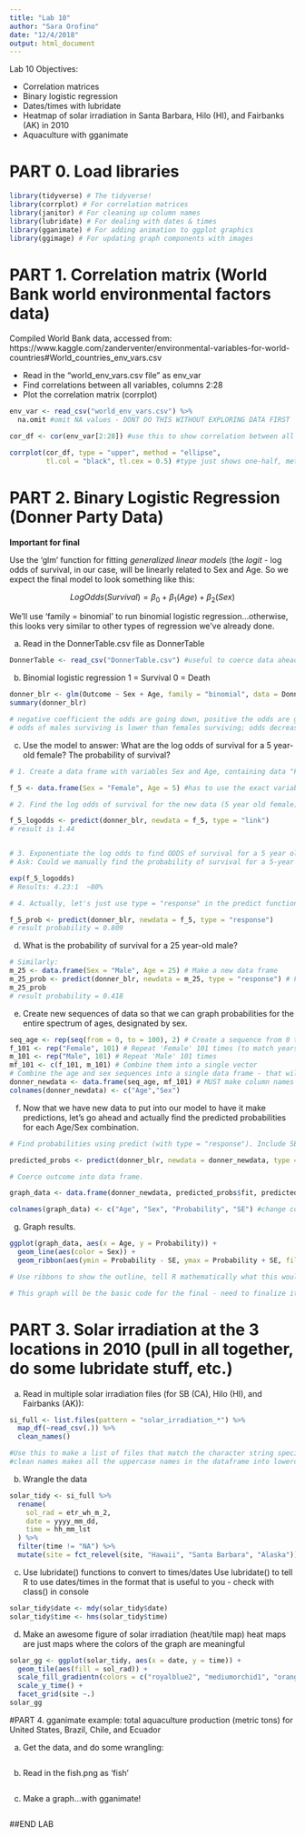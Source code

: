 ```yaml
---
title: "Lab 10"
author: "Sara Orofino"
date: "12/4/2018"
output: html_document
---
```


Lab 10 Objectives:

- Correlation matrices
- Binary logistic regression
- Dates/times with lubridate
- Heatmap of solar irradiation in Santa Barbara, Hilo (HI), and Fairbanks (AK) in 2010
- Aquaculture with gganimate

# PART 0. Load libraries
```r
library(tidyverse) # The tidyverse!
library(corrplot) # For correlation matrices
library(janitor) # For cleaning up column names
library(lubridate) # For dealing with dates & times
library(gganimate) # For adding animation to ggplot graphics
library(ggimage) # For updating graph components with images
```

# PART 1. Correlation matrix (World Bank world environmental factors data)

Compiled World Bank data, accessed from: https://www.kaggle.com/zanderventer/environmental-variables-for-world-countries#World_countries_env_vars.csv

- Read in the "world_env_vars.csv file" as env_var
- Find correlations between all variables, columns 2:28
- Plot the correlation matrix (corrplot)

```r

env_var <- read_csv("world_env_vars.csv") %>% 
  na.omit #omit NA values - DONT DO THIS WITHOUT EXPLORING DATA FIRST

cor_df <- cor(env_var[2:28]) #use this to show correlation between all variables in column 2-28

corrplot(cor_df, type = "upper", method = "ellipse",
         tl.col = "black", tl.cex = 0.5) #type just shows one-half, method shows shapes, tl is for color and size of text 
```

# PART 2. Binary Logistic Regression (Donner Party Data)
**Important for final**

Use the 'glm' function for fitting *generalized linear models* (the *logit* - log odds of survival, in our case, will be linearly related to Sex and Age. So we expect the final model to look something like this: 

$$Log Odds (Survival) = \beta_0 + \beta_1(Age) + \beta_2(Sex)$$

We'll use 'family = binomial' to run binomial logistic regression...otherwise, this looks very similar to other types of regression we've already done. 

a. Read in the DonnerTable.csv file as DonnerTable

```r

DonnerTable <- read_csv("DonnerTable.csv") #useful to coerce data ahead of time and have a column for outcomes that has the binary decision 0 = death, survival = 1
```

b. Binomial logistic regression
1 = Survival
0 = Death 
```r

donner_blr <- glm(Outcome ~ Sex + Age, family = "binomial", data = DonnerTable)
summary(donner_blr)

# negative coefficient the odds are going down, positive the odds are going up compared to the reference level 
# odds of males surviving is lower than females surviving; odds decrease with each 1 yr increase in age  


```

c. Use the model to answer: What are the log odds of survival for a 5 year-old female? The probability of survival?

```r
# 1. Create a data frame with variables Sex and Age, containing data "Female" and 5, respectively:

f_5 <- data.frame(Sex = "Female", Age = 5) #has to use the exact variables in original dataframe

# 2. Find the log odds of survival for the new data (5 year old female) using predict() function with type = "link":

f_5_logodds <- predict(donner_blr, newdata = f_5, type = "link")
# result is 1.44 


# 3. Exponentiate the log odds to find ODDS of survival for a 5 year old female:
# Ask: Could we manually find the probability of survival for a 5-year old female? recall: p/(1-p) = ODDS

exp(f_5_logodds)
# Results: 4.23:1  ~80%

# 4. Actually, let's just use type = "response" in the predict function, which converts to a probability for us:

f_5_prob <- predict(donner_blr, newdata = f_5, type = "response")
# result probability = 0.809

```

d. What is the probability of survival for a 25 year-old male? 

```r
# Similarly:
m_25 <- data.frame(Sex = "Male", Age = 25) # Make a new data frame
m_25_prob <- predict(donner_blr, newdata = m_25, type = "response") # Find probability of survival
m_25_prob  
# result probability = 0.418
```

e. Create new sequences of data so that we can graph probabilities for the entire spectrum of ages, designated by sex.

```r
seq_age <- rep(seq(from = 0, to = 100), 2) # Create a sequence from 0 to 100, twice (one will be "Male" and one will be "Female")
f_101 <- rep("Female", 101) # Repeat 'Female' 101 times (to match years data)
m_101 <- rep("Male", 101) # Repeat 'Male' 101 times
mf_101 <- c(f_101, m_101) # Combine them into a single vector
# Combine the age and sex sequences into a single data frame - that will be the new data that we have our model make predictions for
donner_newdata <- data.frame(seq_age, mf_101) # MUST make column names match variables in the model!
colnames(donner_newdata) <- c("Age","Sex")
```

f. Now that we have new data to put into our model to have it make predictions, let's go ahead and actually find the predicted probabilities for each Age/Sex combination.

```r
# Find probabilities using predict (with type = "response"). Include SE.

predicted_probs <- predict(donner_blr, newdata = donner_newdata, type = "response", se.fit = TRUE)

# Coerce outcome into data frame. 

graph_data <- data.frame(donner_newdata, predicted_probs$fit, predicted_probs$se.fit)

colnames(graph_data) <- c("Age", "Sex", "Probability", "SE") #change column names for graphing 
```

g. Graph results.

```r

ggplot(graph_data, aes(x = Age, y = Probability)) +
  geom_line(aes(color = Sex)) +
  geom_ribbon(aes(ymin = Probability - SE, ymax = Probability + SE, fill = Sex), alpha = 0.5)

# Use ribbons to show the outline, tell R mathematically what this would look like. In this case the ribbon is ± 1 SE

# This graph will be the basic code for the final - need to finalize it 
```


# PART 3. Solar irradiation at the 3 locations in 2010 (pull in all together, do some lubridate stuff, etc.)

a. Read in multiple solar irradiation files (for SB (CA), Hilo (HI), and Fairbanks (AK)):
```r

si_full <- list.files(pattern = "solar_irradiation_*") %>%
  map_df(~read_csv(.)) %>% 
  clean_names() 

#Use this to make a list of files that match the character string specified; then pipe into map_df in order to read all the files into a single dataframe   
#clean names makes all the uppercase names in the dataframe into lowercase 


```

b. Wrangle the data
```r

solar_tidy <- si_full %>% 
  rename(
    sol_rad = etr_wh_m_2,
    date = yyyy_mm_dd,
    time = hh_mm_lst
  ) %>% 
  filter(time != "NA") %>% 
  mutate(site = fct_relevel(site, "Hawaii", "Santa Barbara", "Alaska")) #relevel the factors of column site

```

c. Use lubridate() functions to convert to times/dates
Use lubridate() to tell R to use dates/times in the format that is useful to you - check with class() in console
```r

solar_tidy$date <- mdy(solar_tidy$date)
solar_tidy$time <- hms(solar_tidy$time)

```

d. Make an awesome figure of solar irradiation (heat/tile map)
heat maps are just maps where the colors of the graph are meaningful 
```r

solar_gg <- ggplot(solar_tidy, aes(x = date, y = time)) +
  geom_tile(aes(fill = sol_rad)) +
  scale_fill_gradientn(colors = c("royalblue2", "mediumorchid1", "orange", "yellow")) +
  scale_y_time() +
  facet_grid(site ~.)
solar_gg
```


#PART 4. gganimate example: total aquaculture production (metric tons) for United States, Brazil, Chile, and Ecuador

a. Get the data, and do some wrangling:
```r
```


b. Read in the fish.png as 'fish'

```r
```

c. Make a graph...with gganimate!
```r
```

##END LAB